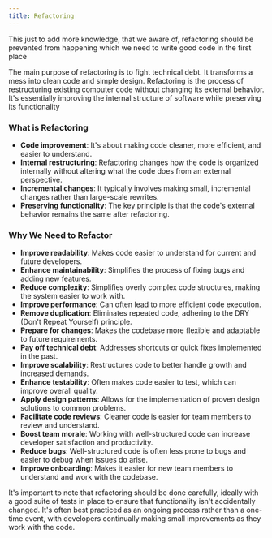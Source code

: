 ```yaml
---
title: Refactoring
---
```


<Warning>
  This just to add more knowledge, that we aware of, refactoring should be prevented from happening which we need to write good code in the first place
</Warning>

The main purpose of refactoring is to fight technical debt. It transforms a mess into clean code and simple design. Refactoring is the process of restructuring existing computer code without changing its external behavior. It's essentially improving the internal structure of software while preserving its functionality

### What is Refactoring

- **Code improvement**: It's about making code cleaner, more efficient, and easier to understand.
- **Internal restructuring**: Refactoring changes how the code is organized internally without altering what the code does from an external perspective.
- **Incremental changes**: It typically involves making small, incremental changes rather than large-scale rewrites.
- **Preserving functionality**: The key principle is that the code's external behavior remains the same after refactoring.

### Why We Need to Refactor

- **Improve readability**: Makes code easier to understand for current and future developers.
- **Enhance maintainability**: Simplifies the process of fixing bugs and adding new features.
- **Reduce complexity**: Simplifies overly complex code structures, making the system easier to work with.
- **Improve performance**: Can often lead to more efficient code execution.
- **Remove duplication**: Eliminates repeated code, adhering to the DRY (Don't Repeat Yourself) principle.
- **Prepare for changes**: Makes the codebase more flexible and adaptable to future requirements.
- **Pay off technical debt**: Addresses shortcuts or quick fixes implemented in the past.
- **Improve scalability**: Restructures code to better handle growth and increased demands.
- **Enhance testability**: Often makes code easier to test, which can improve overall quality.
- **Apply design patterns**: Allows for the implementation of proven design solutions to common problems.
- **Facilitate code reviews**: Cleaner code is easier for team members to review and understand.
- **Boost team morale**: Working with well-structured code can increase developer satisfaction and productivity.
- **Reduce bugs**: Well-structured code is often less prone to bugs and easier to debug when issues do arise.
- **Improve onboarding**: Makes it easier for new team members to understand and work with the codebase.

It's important to note that refactoring should be done carefully, ideally with a good suite of tests in place to ensure that functionality isn't accidentally changed. It's often best practiced as an ongoing process rather than a one-time event, with developers continually making small improvements as they work with the code.

